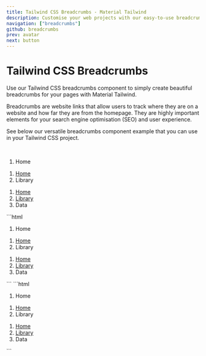 ```yaml
---
title: Tailwind CSS Breadcrumbs - Material Tailwind
description: Customise your web projects with our easy-to-use breadcrumbs component for Tailwind CSS using Material Design guidelines.
navigation: ["breadcrumbs"]
github: breadcrumbs
prev: avatar
next: button
---
```


# Tailwind CSS Breadcrumbs

Use our Tailwind CSS breadcrumbs component to simply create beautiful breadcrumbs for your pages with Material Tailwind.

Breadcrumbs are website links that allow users to track where they are on a website and how far they are from the homepage. They are highly important elements for your search engine optimisation (SEO) and user experience.

See below our versatile breadcrumbs component example that you can use in your Tailwind CSS project.

<br />
<ComponentDemo id="breadcrumbs">
  <div className="w-1/2 text-left">
    <nav aria-label="breadcrumb">
      <ol className="breadcrumbs">
        <li
          className="breadcrumb-item active text-dark-500"
          aria-current="page"
        >
          <span>Home</span>
        </li>
      </ol>
    </nav>
    <nav aria-label="breadcrumb">
      <ol className="breadcrumbs">
        <li className="breadcrumb-item text-dark-500 opacity-50">
          <a href="#home">
            <span>Home</span>
          </a>
        </li>
        <li
          className="breadcrumb-item active text-dark-500"
          aria-current="page"
        >
          <span>Library</span>
        </li>
      </ol>
    </nav>
    <nav aria-label="breadcrumb">
      <ol className="breadcrumbs">
        <li className="breadcrumb-item opacity-50">
          <a href="#library">
            <span>Home</span>
          </a>
        </li>
        <li className="breadcrumb-item opacity-50">
          <a href="#home">
            <span>Library</span>
          </a>
        </li>
        <li className="breadcrumb-item active" aria-current="page">
          <span>Data</span>
        </li>
      </ol>
    </nav>
  </div>
</ComponentDemo>

<CodeTabs>
  <TabPanel value={1}>
    ```html
    <div className="w-1/2 text-left">
      <nav aria-label="breadcrumb">
        <ol class="breadcrumbs">
          <li class="breadcrumb-item active text-dark-500" aria-current="page">
            <span>Home</span>
          </li>
        </ol>
      </nav>
      <nav aria-label="breadcrumb">
        <ol class="breadcrumbs">
          <li class="breadcrumb-item text-dark-500 opacity-50">
            <a href="#home"><span>Home</span></a>
          </li>
          <li class="breadcrumb-item active text-dark-500" aria-current="page">
            <span>Library</span>
          </li>
        </ol>
      </nav>
      <nav aria-label="breadcrumb">
        <ol class="breadcrumbs">
          <li class="breadcrumb-item opacity-50">
            <a href="#home"><span>Home</span></a>
          </li>
          <li class="breadcrumb-item opacity-50">
            <a href="#library"><span>Library</span></a>
          </li>
          <li class="breadcrumb-item active" aria-current="page">
            <span>Data</span>
          </li>
        </ol>
      </nav>
    </div>
    ```
  </TabPanel>
  <TabPanel value={2}>
    ```html
    <div className="w-1/2 text-left">
      <nav aria-label="breadcrumb">
        <ol class="flex flex-wrap py-2 px-4 mb-4 bg-light rounded-md">
          <li class="text-sm text-dark-500" aria-current="page">
            <span>Home</span>
          </li>
        </ol>
      </nav>
      <nav aria-label="breadcrumb">
        <ol class="flex flex-wrap py-2 px-4 mb-4 bg-light rounded-md">
          <li class="text-sm text-dark-500 opacity-50">
            <a href="#home"><span>Home</span></a>
          </li>
          <li class="text-sm pl-2 text-dark-500" aria-current="page">
            <span>Library</span>
          </li>
        </ol>
      </nav>
      <nav aria-label="breadcrumb">
        <ol class="flex flex-wrap py-2 px-4 mb-4 bg-light rounded-md">
          <li class="text-sm opacity-50">
            <a href="#home"><span>Home</span></a>
          </li>
          <li class="text-sm pl-2 opacity-50">
            <a href="#library"><span>Library</span></a>
          </li>
          <li class="text-sm pl-2 pr-2 active" aria-current="page">
            <span>Data</span>
          </li>
        </ol>
      </nav>
    </div>
    ```
  </TabPanel>
</CodeTabs>

